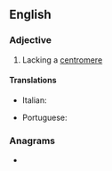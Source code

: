 ==English==

===Adjective===
{{en-adj|-}}

# Lacking a [[centromere]]

====Translations====
{{trans-top|lacking a centromere}}
* Italian: {{t|it|acentrico}}
{{trans-mid}}
* Portuguese: {{t|pt|acêntrico}}
{{trans-bottom}}

===Anagrams===
* {{l|en|Amerocentric}}